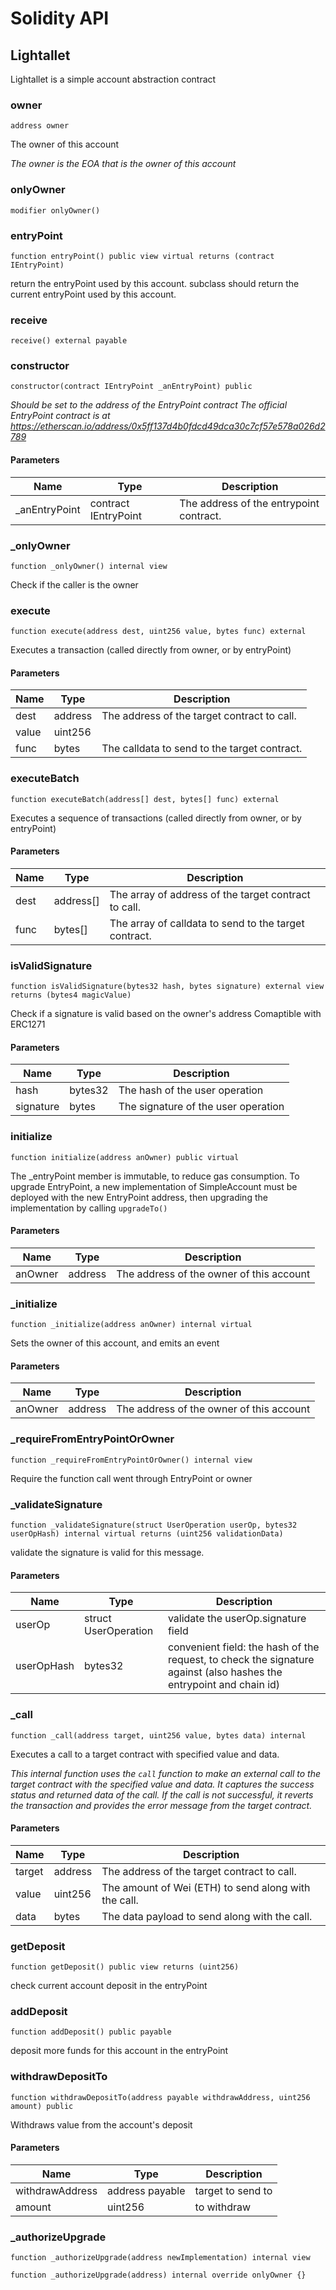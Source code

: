 # Solidity API

## Lightallet

Lightallet is a simple account abstraction contract

### owner

```solidity
address owner
```

The owner of this account

_The owner is the EOA that is the owner of this account_

### onlyOwner

```solidity
modifier onlyOwner()
```

### entryPoint

```solidity
function entryPoint() public view virtual returns (contract IEntryPoint)
```

return the entryPoint used by this account.
subclass should return the current entryPoint used by this account.

### receive

```solidity
receive() external payable
```

### constructor

```solidity
constructor(contract IEntryPoint _anEntryPoint) public
```

_Should be set to the address of the EntryPoint contract
The official EntryPoint contract is at https://etherscan.io/address/0x5ff137d4b0fdcd49dca30c7cf57e578a026d2789_

#### Parameters

| Name           | Type                 | Description                             |
| -------------- | -------------------- | --------------------------------------- |
| \_anEntryPoint | contract IEntryPoint | The address of the entrypoint contract. |

### \_onlyOwner

```solidity
function _onlyOwner() internal view
```

Check if the caller is the owner

### execute

```solidity
function execute(address dest, uint256 value, bytes func) external
```

Executes a transaction (called directly from owner, or by entryPoint)

#### Parameters

| Name  | Type    | Description                                  |
| ----- | ------- | -------------------------------------------- |
| dest  | address | The address of the target contract to call.  |
| value | uint256 |                                              |
| func  | bytes   | The calldata to send to the target contract. |

### executeBatch

```solidity
function executeBatch(address[] dest, bytes[] func) external
```

Executes a sequence of transactions (called directly from owner, or by entryPoint)

#### Parameters

| Name | Type      | Description                                           |
| ---- | --------- | ----------------------------------------------------- |
| dest | address[] | The array of address of the target contract to call.  |
| func | bytes[]   | The array of calldata to send to the target contract. |

### isValidSignature

```solidity
function isValidSignature(bytes32 hash, bytes signature) external view returns (bytes4 magicValue)
```

Check if a signature is valid based on the owner's address
Comaptible with ERC1271

#### Parameters

| Name      | Type    | Description                         |
| --------- | ------- | ----------------------------------- |
| hash      | bytes32 | The hash of the user operation      |
| signature | bytes   | The signature of the user operation |

### initialize

```solidity
function initialize(address anOwner) public virtual
```

The \_entryPoint member is immutable, to reduce gas consumption. To upgrade EntryPoint,
a new implementation of SimpleAccount must be deployed with the new EntryPoint address, then upgrading
the implementation by calling `upgradeTo()`

#### Parameters

| Name    | Type    | Description                              |
| ------- | ------- | ---------------------------------------- |
| anOwner | address | The address of the owner of this account |

### \_initialize

```solidity
function _initialize(address anOwner) internal virtual
```

Sets the owner of this account, and emits an event

#### Parameters

| Name    | Type    | Description                              |
| ------- | ------- | ---------------------------------------- |
| anOwner | address | The address of the owner of this account |

### \_requireFromEntryPointOrOwner

```solidity
function _requireFromEntryPointOrOwner() internal view
```

Require the function call went through EntryPoint or owner

### \_validateSignature

```solidity
function _validateSignature(struct UserOperation userOp, bytes32 userOpHash) internal virtual returns (uint256 validationData)
```

validate the signature is valid for this message.

#### Parameters

| Name       | Type                 | Description                                                                                                         |
| ---------- | -------------------- | ------------------------------------------------------------------------------------------------------------------- |
| userOp     | struct UserOperation | validate the userOp.signature field                                                                                 |
| userOpHash | bytes32              | convenient field: the hash of the request, to check the signature against (also hashes the entrypoint and chain id) |

### \_call

```solidity
function _call(address target, uint256 value, bytes data) internal
```

Executes a call to a target contract with specified value and data.

_This internal function uses the `call` function to make an external call to the target contract
with the specified value and data. It captures the success status and returned data of the call.
If the call is not successful, it reverts the transaction and provides the error message from the target contract._

#### Parameters

| Name   | Type    | Description                                          |
| ------ | ------- | ---------------------------------------------------- |
| target | address | The address of the target contract to call.          |
| value  | uint256 | The amount of Wei (ETH) to send along with the call. |
| data   | bytes   | The data payload to send along with the call.        |

### getDeposit

```solidity
function getDeposit() public view returns (uint256)
```

check current account deposit in the entryPoint

### addDeposit

```solidity
function addDeposit() public payable
```

deposit more funds for this account in the entryPoint

### withdrawDepositTo

```solidity
function withdrawDepositTo(address payable withdrawAddress, uint256 amount) public
```

Withdraws value from the account's deposit

#### Parameters

| Name            | Type            | Description       |
| --------------- | --------------- | ----------------- |
| withdrawAddress | address payable | target to send to |
| amount          | uint256         | to withdraw       |

### \_authorizeUpgrade

```solidity
function _authorizeUpgrade(address newImplementation) internal view
```

```solidity
function _authorizeUpgrade(address) internal override onlyOwner {}
```

